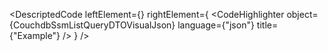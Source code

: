 
<DescriptedCode
  leftElement={<CouchdbSsmListQueryDTODesc />}
  rightElement={
    <CodeHighlighter
      object={CouchdbSsmListQueryDTOVisualJson}
      language={"json"}
      title={"Example"}
    />
  }
/>
